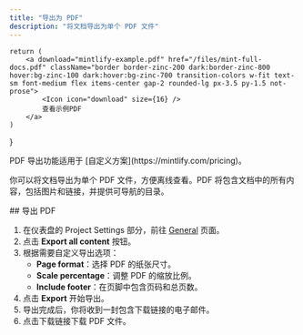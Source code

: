 ```yaml
---
title: "导出为 PDF"
description: "将文档导出为单个 PDF 文件"
---
```


    return (
        <a download="mintlify-example.pdf" href="/files/mint-full-docs.pdf" className="border border-zinc-200 dark:border-zinc-800 hover:bg-zinc-100 dark:hover:bg-zinc-700 transition-colors w-fit text-sm font-medium flex items-center gap-2 rounded-lg px-3.5 py-1.5 not-prose">
            <Icon icon="download" size={16} />
            查看示例PDF
        </a>
    )
}

<Info>
  PDF 导出功能适用于 [自定义方案](https://mintlify.com/pricing)。
</Info>

你可以将文档导出为单个 PDF 文件，方便离线查看。PDF 将包含文档中的所有内容，包括图片和链接，并提供可导航的目录。


<div id="exporting-a-pdf">
  ## 导出 PDF
</div>

1. 在仪表盘的 Project Settings 部分，前往 [General](https://dashboard.mintlify.com/settings/deployment/general) 页面。
2. 点击 **Export all content** 按钮。
3. 根据需要自定义导出选项：
    - **Page format**：选择 PDF 的纸张尺寸。
    - **Scale percentage**：调整 PDF 的缩放比例。
    - **Include footer**：在页脚中包含页码和总页数。
4. 点击 **Export** 开始导出。
5. 导出完成后，你将收到一封包含下载链接的电子邮件。
6. 点击下载链接下载 PDF 文件。

<DownloadPDFButton />